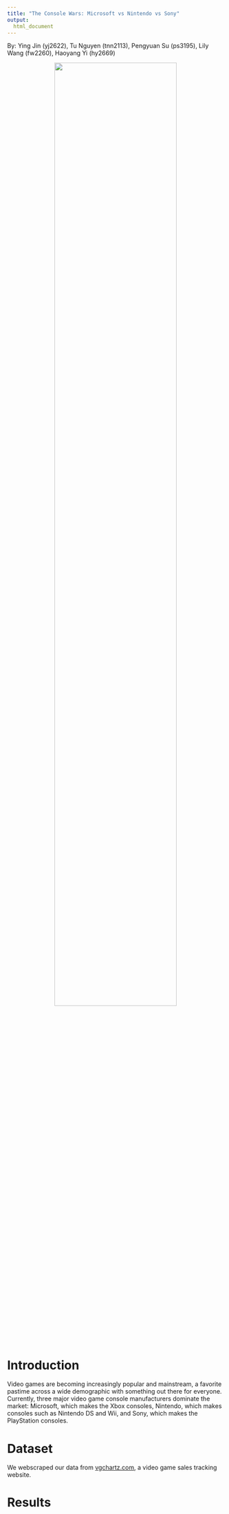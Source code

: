 ```yaml
---
title: "The Console Wars: Microsoft vs Nintendo vs Sony"
output: 
  html_document
---
```


By:  Ying Jin (yj2622), Tu Nguyen (tnn2113), Pengyuan Su (ps3195), Lily Wang (fw2260), Haoyang Yi (hy2669)

<center>
<img src="images/home_image.jpg" style="width:75%">
</center>

<br></br>

# Introduction

Video games are becoming increasingly popular and mainstream, a favorite pastime across a wide demographic with something out there for everyone. Currently, three major video game console manufacturers dominate the market: Microsoft, which makes the Xbox consoles, Nintendo, which makes consoles such as Nintendo DS and Wii, and Sony, which makes the PlayStation consoles. 


# Dataset

We webscraped our data from [vgchartz.com](https://www.vgchartz.com/games/games.php?name=&keyword=&console=&region=All&developer=&publisher=&goty_year=&genre=&boxart=Both&banner=Both&ownership=Both&showmultiplat=Yes&results=200&order=TotalSales&showtotalsales=0&showtotalsales=1&showpublisher=0&showvgchartzscore=0&shownasales=0&shownasales=1&showdeveloper=0&showcriticscore=0&showcriticscore=1&showpalsales=0&showpalsales=1&showreleasedate=0&showuserscore=0&showuserscore=1&showjapansales=0&showjapansales=1&showlastupdate=0&showothersales=0&showothersales=1&showshipped=0), a video game sales tracking website.

# Results
